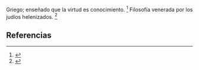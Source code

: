 Griego; enseñado que la virtud es conocimiento. <ref>{{lib|LU|98|2|6}}</ref> Filosofía venerada por los judíos helenizados. <ref>{{lib|LU|121|6|3}}</ref> 

== Referencias ==

<references />
